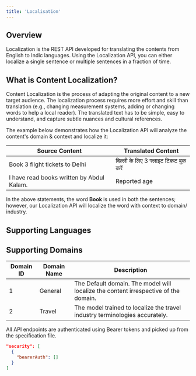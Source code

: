 ```yaml
---
title: 'Localisation'
---
```


## Overview

Localization is the REST API developed for translating the contents from English to Indic languages. Using the Localization API, you can either localize a single sentence or multiple sentences in a fraction of time.

## What is Content Localization?

Content Localization is the process of adapting the original content to a new target audience. The localization process requires more effort and skill than translation (e.g., changing measurement systems, adding or changing words to help a local reader). The translated text has to be simple, easy to understand, and capture subtle nuances and cultural references.

The example below demonstrates how the Localization API  will analyze the content's domain & context and localize it:

| Source Content | Translated Content                           |
| -------- | ------------------------------------- |
| Book 3 flight tickets to Delhi     | दिल्ली के लिए 3 फ्लाइट टिकट बुक करें                     |
| I have read books written by Abdul Kalam.      | Reported age                          |

In the above statements, the word <b>Book</b> is used in both the sentences; however, our Localization API will localize the word with context to domain/ industry.

## Supporting Languages

<CardGroup cols={4}>
  <Card title="1. Assamese" >
  </Card>
  <Card title="2. Bengali" >
  </Card>
  <Card title="3. English" >
  </Card>
  <Card title="4. Gujarati" >
  </Card>
  <Card title="5. Hindi" >
  </Card>
  <Card title="6. Kannada" >
  </Card>
  <Card title="7. Malayalam" >
  </Card>
  <Card title="8. Odia" >
  </Card>
  <Card title="9. Punjabi" >
  </Card>
  <Card title="10. Tamil" >
  </Card>
  <Card title="11. Telugu" >
  </Card>
</CardGroup>

## Supporting Domains

| Domain ID | Domain Name      | Description
| -------- | ----------- | ------ |
| 1    | General    | The Default domain. The model will localize the content irrespective of the domain.
| 2      | Travel   | The model trained to localize the travel industry terminologies accurately.


All API endpoints are authenticated using Bearer tokens and picked up from the specification file.

```json
"security": [
  {
    "bearerAuth": []
  }
]
```
